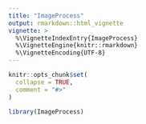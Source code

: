 ```yaml
---
title: "ImageProcess"
output: rmarkdown::html_vignette
vignette: >
  %\VignetteIndexEntry{ImageProcess}
  %\VignetteEngine{knitr::rmarkdown}
  %\VignetteEncoding{UTF-8}
---
```


```r
knitr::opts_chunk$set(
  collapse = TRUE,
  comment = "#>"
)
```

```r
library(ImageProcess)
```
